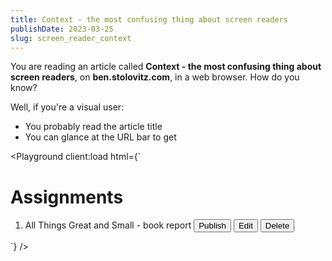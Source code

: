 ```yaml
---
title: Context - the most confusing thing about screen readers
publishDate: 2023-03-25
slug: screen_reader_context
---
```



You are reading an article called **Context - the most confusing thing about screen readers**, on **ben.stolovitz.com**, in a web browser. How do you know?

Well, if you're a visual user:

* You probably read the article title
* You can glance at the URL bar to get 

<Playground client:load html={`<h1>Assignments</h1>
<ol>
    <li>
        All Things Great and Small - book report
        <button>Publish</button>
        <button>Edit</button>
        <button>Delete</button>
    </li>
</ol>`} />